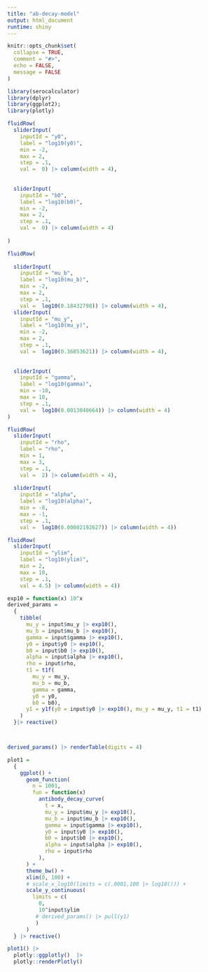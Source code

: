 ```yaml
---
title: "ab-decay-model"
output: html_document
runtime: shiny
---
```


```r
knitr::opts_chunk$set(
  collapse = TRUE,
  comment = "#>",
  echo = FALSE,
  message = FALSE
)
```

```r
library(serocalculator)
library(dplyr)
library(ggplot2); 
library(plotly)
```


```r
fluidRow(
  sliderInput(
    inputId = "y0", 
    label = "log10(y0)", 
    min = -2, 
    max = 2, 
    step = .1,
    val =  0) |> column(width = 4), 
  
  
  sliderInput(
    inputId = "b0", 
    label = "log10(b0)", 
    min = -2, 
    max = 2, 
    step = .1,
    val =  0) |> column(width = 4)
  
)

fluidRow(
  
  sliderInput(
    inputId = "mu_b", 
    label = "log10(mu_b)", 
    min = -2, 
    max = 2, 
    step = .1,
    val =  log10(0.18432798)) |> column(width = 4),
  sliderInput(
    inputId = "mu_y", 
    label = "log10(mu_y)", 
    min = -2, 
    max = 2, 
    step = .1,
    val =  log10(0.36853621)) |> column(width = 4), 
  
  
  sliderInput(
    inputId = "gamma", 
    label = "log10(gamma)", 
    min = -10, 
    max = 10, 
    step = .1,
    val =  log10(0.0013040664)) |> column(width = 4)
)

fluidRow(
  sliderInput(
    inputId = "rho", 
    label = "rho", 
    min = 1, 
    max = 3, 
    step = .1,
    val =  2) |> column(width = 4),
  
  sliderInput(
    inputId = "alpha", 
    label = "log10(alpha)", 
    min = -8, 
    max = -1, 
    step = .1,
    val =  log10(0.00002192627)) |> column(width = 4))

fluidRow(
  sliderInput(
    inputId = "ylim", 
    label = "log10(ylim)", 
    min = 2, 
    max = 10, 
    step = .1,
    val = 4.5) |> column(width = 4))
```

```r
exp10 = function(x) 10^x
derived_params = 
  {
    tibble(
      mu_y = input$mu_y |> exp10(), 
      mu_b = input$mu_b |> exp10(), 
      gamma = input$gamma |> exp10(), 
      y0 = input$y0 |> exp10(),
      b0 = input$b0 |> exp10(),
      alpha = input$alpha |> exp10(),
      rho = input$rho,
      t1 = t1f(
        mu_y = mu_y,
        mu_b = mu_b, 
        gamma = gamma, 
        y0 = y0,
        b0 = b0),
      y1 = y1f(y0 = input$y0 |> exp10(), mu_y = mu_y, t1 = t1)
    ) 
  }|> reactive()



derived_params() |> renderTable(digits = 4)
```

```r

plot1 = 
  {
    ggplot() + 
      geom_function(
        n = 1001,
        fun = function(x) 
          antibody_decay_curve(
            t = x,
            mu_y = input$mu_y |> exp10(), 
            mu_b = input$mu_b |> exp10(), 
            gamma = input$gamma |> exp10(), 
            y0 = input$y0 |> exp10(),
            b0 = input$b0 |> exp10(),
            alpha = input$alpha |> exp10(),
            rho = input$rho
          ),
      ) + 
      theme_bw() +
      xlim(0, 100) +
      # scale_x_log10(limits = c(.0001,100 |> log10())) +
      scale_y_continuous(
        limits = c(
          0,
          10^input$ylim
         # derived_params() |> pull(y1)
         )
      )
  } |> reactive()

plot1() |> 
  plotly::ggplotly()  |>
  plotly::renderPlotly()
```

